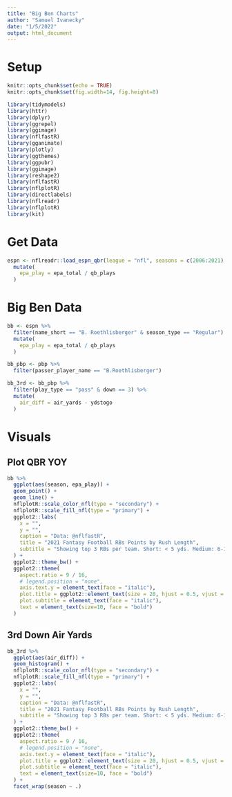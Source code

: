 ```yaml
---
title: "Big Ben Charts"
author: "Samuel Ivanecky"
date: "1/5/2022"
output: html_document
---
```


# Setup
```r
knitr::opts_chunk$set(echo = TRUE)
knitr::opts_chunk$set(fig.width=14, fig.height=8) 

library(tidymodels)
library(httr)
library(dplyr)
library(ggrepel)
library(ggimage)
library(nflfastR)
library(gganimate)
library(plotly)
library(ggthemes)
library(ggpubr)
library(ggimage)
library(reshape2)
library(nflfastR)
library(nflplotR)
library(directlabels)
library(nflreadr)
library(nflplotR)
library(kit)
```

# Get Data
```r
espn <- nflreadr::load_espn_qbr(league = "nfl", seasons = c(2006:2021), summary_type = "season") %>%
  mutate(
    epa_play = epa_total / qb_plays
  )
```

# Big Ben Data
```r
bb <- espn %>%
  filter(name_short == "B. Roethlisberger" & season_type == "Regular") %>%
  mutate(
    epa_play = epa_total / qb_plays
  )

bb_pbp <- pbp %>%
  filter(passer_player_name == "B.Roethlisberger")
```

```r
bb_3rd <- bb_pbp %>%
  filter(play_type == "pass" & down == 3) %>%
  mutate(
    air_diff = air_yards - ydstogo
  )
```

# Visuals
## Plot QBR YOY
```r
bb %>%
  ggplot(aes(season, epa_play)) +
  geom_point() +
  geom_line() +
  nflplotR::scale_color_nfl(type = "secondary") +
  nflplotR::scale_fill_nfl(type = "primary") +
  ggplot2::labs(
    x = "",
    y = "",
    caption = "Data: @nflfastR",
    title = "2021 Fantasy Football RBs Points by Rush Length",
    subtitle = "Showing top 3 RBs per team. Short: < 5 yds. Medium: 6-10 yds. Long: > 10 yds. Data through Week 15."
  ) +
  ggplot2::theme_bw() +
  ggplot2::theme(
    aspect.ratio = 9 / 16,
    # legend.position = "none",
    axis.text.y = element_text(face = "italic"),
    plot.title = ggplot2::element_text(size = 20, hjust = 0.5, vjust = 0.5, face = "bold"),
    plot.subtitle = element_text(face = "italic"),
    text = element_text(size=10, face = "bold")
  )
```

## 3rd Down Air Yards
```r
bb_3rd %>%
  ggplot(aes(air_diff)) +
  geom_histogram() +
  nflplotR::scale_color_nfl(type = "secondary") +
  nflplotR::scale_fill_nfl(type = "primary") +
  ggplot2::labs(
    x = "",
    y = "",
    caption = "Data: @nflfastR",
    title = "2021 Fantasy Football RBs Points by Rush Length",
    subtitle = "Showing top 3 RBs per team. Short: < 5 yds. Medium: 6-10 yds. Long: > 10 yds. Data through Week 15."
  ) +
  ggplot2::theme_bw() +
  ggplot2::theme(
    aspect.ratio = 9 / 16,
    # legend.position = "none",
    axis.text.y = element_text(face = "italic"),
    plot.title = ggplot2::element_text(size = 20, hjust = 0.5, vjust = 0.5, face = "bold"),
    plot.subtitle = element_text(face = "italic"),
    text = element_text(size=10, face = "bold")
  ) +
  facet_wrap(season ~ .)
```
